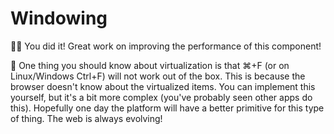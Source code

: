 # Windowing

👨‍💼 You did it! Great work on improving the performance of this component!

🦉 One thing you should know about virtualization is that ⌘+F (or on
Linux/Windows Ctrl+F) will not work out of the box. This is because the browser
doesn't know about the virtualized items. You can implement this yourself, but
it's a bit more complex (you've probably seen other apps do this). Hopefully
one day the platform will have a better primitive for this type of thing. The
web is always evolving!
